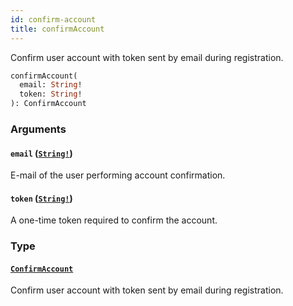 ```yaml
---
id: confirm-account
title: confirmAccount
---
```


Confirm user account with token sent by email during registration.

```graphql
confirmAccount(
  email: String!
  token: String!
): ConfirmAccount

```

### Arguments

#### `email` ([`String!`](/developer/api-reference/scalars/string))

E-mail of the user performing account confirmation.

#### `token` ([`String!`](/developer/api-reference/scalars/string))

A one-time token required to confirm the account.

### Type

#### [`ConfirmAccount`](/developer/api-reference/objects/confirm-account)

Confirm user account with token sent by email during registration.
